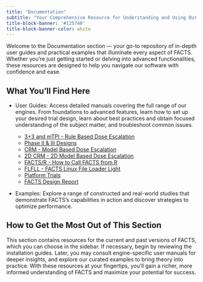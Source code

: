 ```yaml
---
title: "Documentation"
subtitle: "Your Comprehensive Resource for Understanding and Using Our Software"
title-block-banner: '#125740'
title-block-banner-color: white
---
```


Welcome to the Documentation section — your go-to repository of in-depth user guides and practical examples that illuminate every aspect of FACTS. Whether you’re just getting started or delving into advanced functionalities, these resources are designed to help you navigate our software with confidence and ease.

## What You’ll Find Here

- User Guides: Access detailed manuals covering the full range of our engines. From foundations to advanced features, learn how to set up your desired trial design, learn about best practices and obtain focused understanding of the subject matter, and troubleshoot common issues.

    - [3+3 and mTPI - Rule Based Dose Escalation](v71/userguides/de.qmd)
    - [Phase II & III Designs](v71/userguides/core/index.qmd)
    - [CRM - Model Based Dose Escalation](v71/userguides/crm.qmd)
    - [2D CRM - 2D Model Based Dose Escalation](v71/userguides/2dcrm.qmd)
    - [FACTS/R - How to Call FACTS from R](v71/userguides/FACTSfromR.qmd)
    - [FLFLL - FACTS Linux File Loader Light](v71/userguides/flfll.qmd)
    - [Platform Trials](v71/userguides/platform.qmd)
    - [FACTS Design Report](v71/userguides/dr.qmd)


- Examples: Explore a range of constructed and real-world studies that demonstrate FACTS’s capabilities in action and discover strategies to optimize performance.

## How to Get the Most Out of This Section

This section contains resources for the current and past versions of FACTS, which you can choose in the sidebar. If necessary, begin by reviewing the installation guides. Later, you may consult engine-specific user manuals for deeper insights, and explore our curated examples to bring theory into practice. With these resources at your fingertips, you’ll gain a richer, more informed understanding of FACTS and maximize your potential for success.


